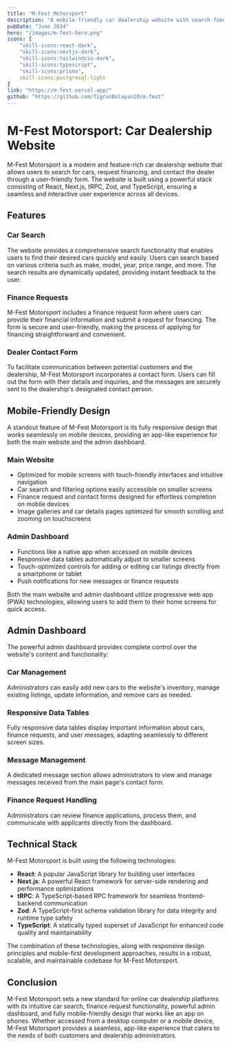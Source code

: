 ```yaml
---
title: "M-Fest Motorsport"
description: "A mobile-friendly car dealership website with search functionality, finance requests, and an app-like admin dashboard."
pubDate: "June 2024"
hero: "/images/m-fest-hero.png"
icons: [
    "skill-icons:react-dark",
    "skill-icons:nextjs-dark",
    "skill-icons:tailwindcss-dark",
    "skill-icons:typescript",
    "skill-icons:prisma",
    skill-icons:postgresql-light
]
link: "https://m-fest.vercel.app/"
github: "https://github.com/TigranBalayan10/m-fest"
---
```


# M-Fest Motorsport: Car Dealership Website

M-Fest Motorsport is a modern and feature-rich car dealership website that allows users to search for cars, request financing, and contact the dealer through a user-friendly form. The website is built using a powerful stack consisting of React, Next.js, tRPC, Zod, and TypeScript, ensuring a seamless and interactive user experience across all devices.

## Features

### Car Search

The website provides a comprehensive search functionality that enables users to find their desired cars quickly and easily. Users can search based on various criteria such as make, model, year, price range, and more. The search results are dynamically updated, providing instant feedback to the user.

### Finance Requests

M-Fest Motorsport includes a finance request form where users can provide their financial information and submit a request for financing. The form is secure and user-friendly, making the process of applying for financing straightforward and convenient.

### Dealer Contact Form

To facilitate communication between potential customers and the dealership, M-Fest Motorsport incorporates a contact form. Users can fill out the form with their details and inquiries, and the messages are securely sent to the dealership's designated contact person.

## Mobile-Friendly Design

A standout feature of M-Fest Motorsport is its fully responsive design that works seamlessly on mobile devices, providing an app-like experience for both the main website and the admin dashboard.

### Main Website

- Optimized for mobile screens with touch-friendly interfaces and intuitive navigation
- Car search and filtering options easily accessible on smaller screens
- Finance request and contact forms designed for effortless completion on mobile devices
- Image galleries and car details pages optimized for smooth scrolling and zooming on touchscreens

### Admin Dashboard

- Functions like a native app when accessed on mobile devices
- Responsive data tables automatically adjust to smaller screens
- Touch-optimized controls for adding or editing car listings directly from a smartphone or tablet
- Push notifications for new messages or finance requests

Both the main website and admin dashboard utilize progressive web app (PWA) technologies, allowing users to add them to their home screens for quick access.

## Admin Dashboard

The powerful admin dashboard provides complete control over the website's content and functionality:

### Car Management

Administrators can easily add new cars to the website's inventory, manage existing listings, update information, and remove cars as needed.

### Responsive Data Tables

Fully responsive data tables display important information about cars, finance requests, and user messages, adapting seamlessly to different screen sizes.

### Message Management

A dedicated message section allows administrators to view and manage messages received from the main page's contact form.

### Finance Request Handling

Administrators can review finance applications, process them, and communicate with applicants directly from the dashboard.

## Technical Stack

M-Fest Motorsport is built using the following technologies:

- **React**: A popular JavaScript library for building user interfaces
- **Next.js**: A powerful React framework for server-side rendering and performance optimizations
- **tRPC**: A TypeScript-based RPC framework for seamless frontend-backend communication
- **Zod**: A TypeScript-first schema validation library for data integrity and runtime type safety
- **TypeScript**: A statically typed superset of JavaScript for enhanced code quality and maintainability

The combination of these technologies, along with responsive design principles and mobile-first development approaches, results in a robust, scalable, and maintainable codebase for M-Fest Motorsport.

## Conclusion

M-Fest Motorsport sets a new standard for online car dealership platforms with its intuitive car search, finance request functionality, powerful admin dashboard, and fully mobile-friendly design that works like an app on phones. Whether accessed from a desktop computer or a mobile device, M-Fest Motorsport provides a seamless, app-like experience that caters to the needs of both customers and dealership administrators.
